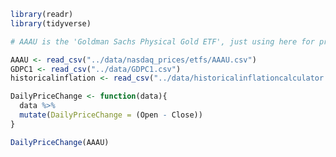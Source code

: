 
```r
library(readr)
library(tidyverse)
```


```r
# AAAU is the 'Goldman Sachs Physical Gold ETF', just using here for practice etc.

AAAU <- read_csv("../data/nasdaq_prices/etfs/AAAU.csv")
GDPC1 <- read_csv("../data/GDPC1.csv")
historicalinflation <- read_csv("../data/historicalinflationcalculator.csv")
```


```r
DailyPriceChange <- function(data){
  data %>% 
  mutate(DailyPriceChange = (Open - Close))
}
```

```r
DailyPriceChange(AAAU)
```




